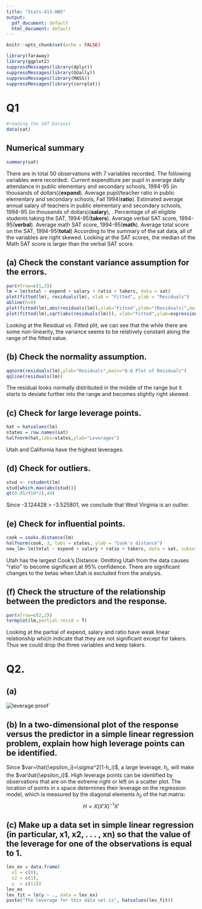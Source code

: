 ---
title: "Stats-413-HW5"
output:
  pdf_document: default
  html_document: default
---

```{r setup, include=FALSE}
knitr::opts_chunk$set(echo = FALSE)
```

```{r lib}
library(faraway)
library(ggplot2)
suppressMessages(library(dplyr))
suppressMessages(library(GGally))
suppressMessages(library(MASS))
suppressMessages(library(corrplot))
```

# Q1
```{r}
#reading the SAT Dataset
data(sat)
```

## Numerical summary
```{r}
summary(sat)
```
There are in total 50 observations with 7 variables recorded.
The following variables were recorded:\newline 
1. Current expenditure per pupil in average daily attendance in public elementary and secondary schools, 1994-95 (in thousands of dollars)(**expand**)\newline  
2. Average pupil/teacher ratio in public elementary and secondary schools, Fall 1994(**ratio**)\newline  
3. Estimated average annual salary of teachers in public elementary and secondary schools, 1994-95 (in thousands of dollars)(**salary**), \newline
4. Percentage of all eligible students taking the SAT, 1994-95(**takers**)\newline 
5. Average verbal SAT score, 1994-95(**verbal**)\newline 
6. Average math SAT score, 1994-95(**math**)\newline  
7. Average total score on the SAT, 1994-95(**total**)\newline 
According to the summary of the sat data, all of the variables are right skewed. Looking at the SAT scores, the median of the Math SAT score is larger than the verbal SAT score.

## (a) Check the constant variance assumption for the errors.
```{r}
par(mfrow=c(1,3))
lm = lm(total ~ expend + salary + ratio + takers, data = sat)
plot(fitted(lm), residuals(lm), xlab = "Fitted", ylab = "Residuals")
abline(h=0)
plot(fitted(lm),abs(residuals(lm)),xlab="Fitted",ylab="|Residuals|",main = "SAT: Fitted vs. abs(Residuals)")
plot(fitted(lm),sqrt(abs(residuals(lm))), xlab="Fitted",ylab=expression(sqrt(hat(epsilon))),main="SAT: fittted vs. sqrt(residuals)")

```
Looking at the Residual vs. Fitted plit, we can see that the while there are some non-linearity, the variance seems to be relatively constant along the range of the fitted value.

## (b) Check the normality assumption.
```{r}
qqnorm(residuals(lm),ylab="Residuals",main="Q-Q Plot of Residuals")
qqline(residuals(lm))
```
The residual looks normally distributed in the middle of the range but it starts to deviate further into the range and becomes slightly right skewed.

## (c) Check for large leverage points. 
```{r}
hat = hatvalues(lm)
states = row.names(sat)
halfnorm(hat,labs=states,ylab="Leverages")
```
Utah and California have the highest leverages.

## (d) Check for outliers.
```{r}
stud <- rstudent(lm)
stud[which.max(abs(stud))]
qt(0.05/(50*2),44)
```
Since -3.124428  > -3.525801, we conclude that West Virginia is an outlier.

## (e) Check for influential points.
```{r}
cook = cooks.distance(lm)
halfnorm(cook, 3, labs = states, ylab = "Cook's distance")
new_lm= lm(total ~ expend + salary + ratio + takers, data = sat, subset = (cook < max(cook)))
```
Utah has the largest Cook’s Distance. Omitting Utah from the data causes “ratio” to become significant at 95% confidence. There are significant changes to the betas when Utah is excluded from the analysis.

## (f) Check the structure of the relationship between the predictors and the response.
```{r}
par(mfrow=c(2,2))
termplot(lm,partial.resid = T)
```
Looking at the partial of expend, salary and ratio have weak linear relationship which indicate that they are not significant except for takers. Thus we could drop the three variables and keep takers.

# Q2.
## (a)
![leverage proof](C:\Users\Asus\OneDrive\Documents\STATS413\HW5\Lev.png)`

## (b) In a two-dimensional plot of the response versus the predictor in a simple linear regression problem, explain how high leverage points can be identified.
Since $var=\hat{\epsilon_i}=\sigma^2(1-h_i)$, a large leverage, $h_i$, will make the $var\hat{\epsilon_i}$. High leverage points can be identified by observations that are on the extreme right or left on a scatter plot. The location of points in x space determines their leverage on the regression model, which is measured by the diagonal elements $h_{ii}$ of the hat matrix: 
$$H = X(X'X)^{-1}X'$$

## (c) Make up a data set in simple linear regression (in particular, x1, x2, . . . , xn) so that the value of the leverage for one of the observations is equal to 1.
```{r}
lev_ex = data.frame(
  x1 = c(0),
  x2 = c(1),
  y  = c(11))
lev_ex
lev_fit = lm(y ~ ., data = lev_ex)
paste("The leverage for this data set is", hatvalues(lev_fit))
```
